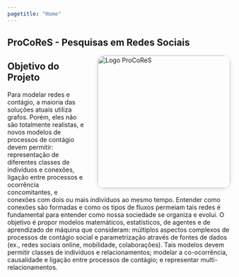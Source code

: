 ```yaml
---
pagetitle: "Home"
---
```


## ProCoReS - Pesquisas em Redes Sociais

<img src="imgs/logo/1.png" alt="Logo ProCoReS" style="width:300px; height:auto; border-radius:16px; box-shadow: 0 2px 8px #0002; float:right; margin-left:2em; margin-bottom:1em;">

## Objetivo do Projeto

Para modelar redes e contágio, a maioria das soluções atuais utiliza grafos. Porém, eles não são totalmente realistas, e novos modelos de processos de contágio devem permitir: representação de diferentes classes de indivíduos e conexões, ligação entre processos e ocorrência concomitantes, e conexões com dois ou mais indivíduos ao mesmo tempo. Entender como conexões são formadas e como os tipos de fluxos permeiam tais redes é fundamental para entender como nossa sociedade se organiza e evolui. O objetivo é propor modelos matemáticos, estatísticos, de agentes e de aprendizado de máquina que consideram: múltiplos aspectos complexos de processos de contágio social e parametrização através de fontes de dados (ex., redes sociais online, mobilidade, colaborações). Tais modelos devem permitir classes de indivíduos e relacionamentos; modelar a co-ocorrência, causalidade e ligação entre processos de contágio; e representar multi-relacionamentos.
